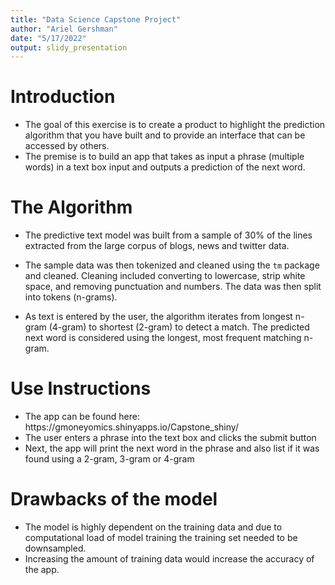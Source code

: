 ```yaml
---
title: "Data Science Capstone Project"
author: "Ariel Gershman"
date: "5/17/2022"
output: slidy_presentation
---
```

# Introduction
- The goal of this exercise is to create a product to highlight the prediction algorithm that you have built and to provide an interface that can be accessed by others. 
- The premise is to build an app that takes as input a phrase (multiple words) in a text box input and outputs a prediction of the next word.



# The Algorithm
- The predictive text model was built from a sample of 30% of the lines extracted from the large corpus of blogs, news and twitter data.

- The sample data was then tokenized and cleaned using the `tm` package and cleaned. Cleaning included converting to lowercase, strip white space, and removing punctuation and numbers. The data was then split into tokens (n-grams).

- As text is entered by the user, the algorithm iterates from longest n-gram (4-gram) to shortest (2-gram) to detect a match. The predicted next word is considered using the longest, most frequent matching n-gram. 

# Use Instructions
- The app can be found here: https://gmoneyomics.shinyapps.io/Capstone_shiny/
- The user enters a phrase into the text box and clicks the submit button
- Next, the app will print the next word in the phrase and also list if it was found using a 2-gram, 3-gram or 4-gram

# Drawbacks of the model

- The model is highly dependent on the training data and due to computational load of model training the training set needed to be downsampled.
- Increasing the amount of training data would increase the accuracy of the app.